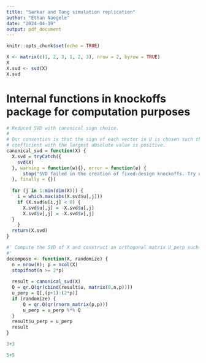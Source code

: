```yaml
---
title: "Sarkar and Tang simulation replication"
author: "Ethan Naegele"
date: "2024-04-19"
output: pdf_document
---
```


```r
knitr::opts_chunk$set(echo = TRUE)
```


```r
X <- matrix(c(1, 2, 3, 1, 2, 3), nrow = 2, byrow = TRUE)
X
X.svd <- svd(X)
X.svd
```


# Internal functions in knockoffs package for computation purposes

```r
# Reduced SVD with canonical sign choice.
# 
# Our convention is that the sign of each vector in U is chosen such that the
# coefficient with the largest absolute value is positive.
canonical_svd = function(X) {
  X.svd = tryCatch({
    svd(X)
  }, warning = function(w){}, error = function(e) {
      stop("SVD failed in the creation of fixed-design knockoffs. Try upgrading R to version >= 3.3.0")
  }, finally = {})
  
  for (j in 1:min(dim(X))) {
    i = which.max(abs(X.svd$u[,j]))
    if (X.svd$u[i,j] < 0) {
      X.svd$u[,j] = -X.svd$u[,j]
      X.svd$v[,j] = -X.svd$v[,j]
  }
    }
  return(X.svd)
}

```


```r
#' Compute the SVD of X and construct an orthogonal matrix U_perp such that U_perp * U = 0.
#'  
decompose <- function(X, randomize) {
  n = nrow(X); p = ncol(X)
  stopifnot(n >= 2*p)
  
  result = canonical_svd(X)
  Q = qr.Q(qr(cbind(result$u, matrix(0,n,p))))
  u_perp = Q[,(p+1):(2*p)]
  if (randomize) {
      Q = qr.Q(qr(rnorm_matrix(p,p)))
      u_perp = u_perp %*% Q
  }
  result$u_perp = u_perp
  result
}
```

```r
3+3
```

```r
5+5
```





